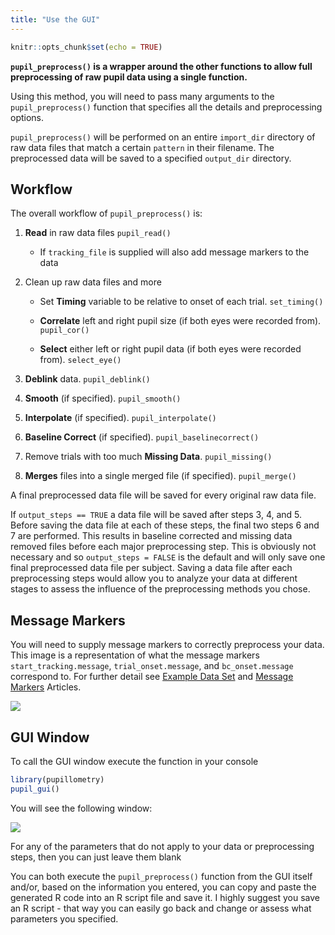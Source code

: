 ```yaml
---
title: "Use the GUI"
---
```


```r
knitr::opts_chunk$set(echo = TRUE)
```

**`pupil_preprocess()` is a wrapper around the other functions to allow full preprocessing of raw pupil data using a single function.**

Using this method, you will need to pass many arguments to the `pupil_preprocess()` function that specifies all the details and preprocessing options.

`pupil_preprocess()` will be performed on an entire `import_dir` directory of raw data files that match a certain `pattern` in their filename. The preprocessed data will be saved to a specified `output_dir` directory.

## Workflow

The overall workflow of `pupil_preprocess()` is:

1. **Read** in raw data files `pupil_read()`

    - If `tracking_file` is supplied will also add message markers to the data
    
2. Clean up raw data files and more

    - Set **Timing** variable to be relative to onset of each trial. `set_timing()`

    - **Correlate** left and right pupil size (if both eyes were recorded from). `pupil_cor()`
    
    - **Select** either left or right pupil data (if both eyes were recorded from). `select_eye()`
    
3. **Deblink** data. `pupil_deblink()`

4. **Smooth** (if specified). `pupil_smooth()`

5. **Interpolate** (if specified). `pupil_interpolate()`

6. **Baseline Correct** (if specified). `pupil_baselinecorrect()`

7. Remove trials with too much **Missing Data**. `pupil_missing()`

8. **Merges** files into a single merged file (if specified). `pupil_merge()`

A final preprocessed data file will be saved for every original raw data file.

If `output_steps == TRUE` a data file will be saved after steps 3, 4, and 5. Before saving the data file at each of these steps, the final two steps 6 and 7 are performed. This results in baseline corrected and missing data removed files before each major preprocessing step. This is obviously not necessary and so `output_steps = FALSE` is the default and will only save one final preprocessed data file per subject. Saving a data file after each preprocessing steps would allow you to analyze your data at different stages to assess the influence of the preprocessing methods you chose.

## Message Markers

You will need to supply message markers to correctly preprocess your data. This image is a representation of what the message markers `start_tracking.message`, `trial_onset.message`, and `bc_onset.message` correspond to. For further detail see [Example Data Set](https://dr-jt.github.io/pupillometry/articles/example_data.html) and [Message Markers](https://dr-jt.github.io/pupillometry/articles/message_markers.html) Articles.

<img src="../reference/figures/message_markers_1.png" align = "center" />

## GUI Window

To call the GUI window execute the function in your console

```r
library(pupillometry)
pupil_gui()
```

You will see the following window:

<img src="../reference/figures/gui.png" align = "center" />

For any of the parameters that do not apply to your data or preprocessing steps, then you can just leave them blank

You can both execute the `pupil_preprocess()` function from the GUI itself and/or, based on the information you entered, you can copy and paste the generated R code into an R script file and save it. I highly suggest you save an R script - that way you can easily go back and change or assess what parameters you specified.




